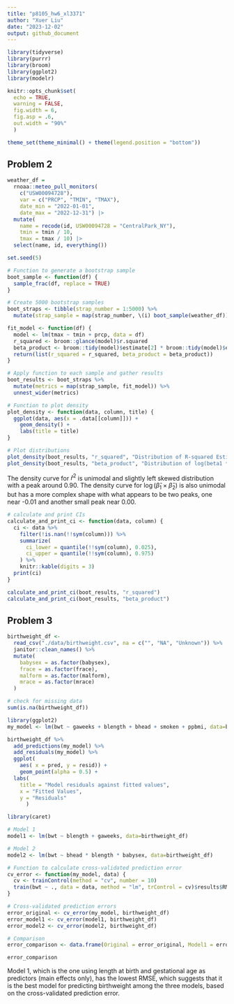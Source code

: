 ```yaml
---
title: "p8105_hw6_xl3371"
author: "Xuer Liu"
date: "2023-12-02"
output: github_document
---
```


```r
library(tidyverse)
library(purrr)
library(broom)
library(ggplot2)
library(modelr)

knitr::opts_chunk$set(
  echo = TRUE, 
  warning = FALSE,
  fig.width = 6, 
  fig.asp = .6, 
  out.width = "90%"
  )

theme_set(theme_minimal() + theme(legend.position = "bottom"))
```

## Problem 2
```r
weather_df = 
  rnoaa::meteo_pull_monitors(
    c("USW00094728"),
    var = c("PRCP", "TMIN", "TMAX"), 
    date_min = "2022-01-01",
    date_max = "2022-12-31") |>
  mutate(
    name = recode(id, USW00094728 = "CentralPark_NY"),
    tmin = tmin / 10,
    tmax = tmax / 10) |>
  select(name, id, everything())
```

```r
set.seed(5)

# Function to generate a bootstrap sample
boot_sample <- function(df) {
  sample_frac(df, replace = TRUE)
}

# Create 5000 bootstrap samples
boot_straps <- tibble(strap_number = 1:5000) %>%
  mutate(strap_sample = map(strap_number, \(i) boot_sample(weather_df)))

fit_model <- function(df) {
  model <- lm(tmax ~ tmin + prcp, data = df)
  r_squared <- broom::glance(model)$r.squared
  beta_product <- broom::tidy(model)$estimate[2] * broom::tidy(model)$estimate[3]
  return(list(r_squared = r_squared, beta_product = beta_product))
}

```


```r
# Apply function to each sample and gather results
boot_results <- boot_straps %>%
  mutate(metrics = map(strap_sample, fit_model)) %>%
  unnest_wider(metrics)

```

```r
# Function to plot density
plot_density <- function(data, column, title) {
  ggplot(data, aes(x = .data[[column]])) +
    geom_density() +
    labs(title = title)
}

# Plot distributions
plot_density(boot_results, "r_squared", "Distribution of R-squared Estimates")
plot_density(boot_results, "beta_product", "Distribution of log(beta1 * beta2) Estimates")

```

The density curve for $\hat r^2$ is unimodal and slightly left skewed distribution with a peak around 0.90. The density curve for $\log(\hat\beta_1\times \hat\beta_2)$ is also unimodal but has a more complex shape with what appears to be two peaks, one near -0.01 and another small peak near 0.00. 

```r
# calculate and print CIs
calculate_and_print_ci <- function(data, column) {
  ci <- data %>%
    filter(!is.nan(!!sym(column))) %>%
    summarize(
      ci_lower = quantile(!!sym(column), 0.025),
      ci_upper = quantile(!!sym(column), 0.975)
    ) %>%
    knitr::kable(digits = 3)
  print(ci)
}

calculate_and_print_ci(boot_results, "r_squared")
calculate_and_print_ci(boot_results, "beta_product")

```

## Problem 3
```r
birthweight_df <- 
  read_csv("./data/birthweight.csv", na = c("", "NA", "Unknown")) %>% 
  janitor::clean_names() %>%
  mutate(
    babysex = as.factor(babysex),
    frace = as.factor(frace),
    malform = as.factor(malform),
    mrace = as.factor(mrace)
  ) 

# check for missing data
sum(is.na(birthweight_df))
```

```r
library(ggplot2)
my_model <- lm(bwt ~ gaweeks + blength + bhead + smoken + ppbmi, data=birthweight_df)

birthweight_df %>% 
  add_predictions(my_model) %>% 
  add_residuals(my_model) %>% 
  ggplot(
    aes( x = pred, y = resid)) + 
    geom_point(alpha = 0.5) +
  labs(
    title = "Model residuals against fitted values",
    x = "Fitted Values",
    y = "Residuals"
      )
```

```r
library(caret)

# Model 1
model1 <- lm(bwt ~ blength + gaweeks, data=birthweight_df)

# Model 2
model2 <- lm(bwt ~ bhead * blength * babysex, data=birthweight_df)

# Function to calculate cross-validated prediction error
cv_error <- function(my_model, data) {
  cv <- trainControl(method = "cv", number = 10)
  train(bwt ~ ., data = data, method = "lm", trControl = cv)$results$RMSE
}

# Cross-validated prediction errors
error_original <- cv_error(my_model, birthweight_df)
error_model1 <- cv_error(model1, birthweight_df)
error_model2 <- cv_error(model2, birthweight_df)

# Comparison
error_comparison <- data.frame(Original = error_original, Model1 = error_model1, Model2 = error_model2)

error_comparison

```

Model 1, which is the one using length at birth and gestational age as predictors (main effects only), has the lowest RMSE, which suggests that it is the best model for predicting birthweight among the three models, based on the cross-validated prediction error.
